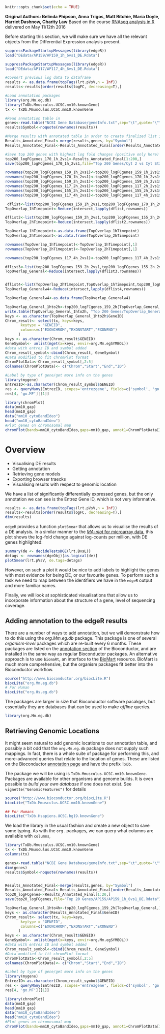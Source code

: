 ```r
knitr::opts_chunk$set(echo = TRUE)
```

**Original Authors: Belinda Phipson, Anna Trigos, Matt Ritchie, Maria Doyle, Harriet Dashnow, Charity Law**
Based on the course [RNAseq analysis in R](http://combine-australia.github.io/2016-05-11-RNAseq/) delivered on May 11/12th 2016

Before starting this section, we will make sure we have all the relevant objects from the Differential Expression analysis present.

```r
suppressPackageStartupMessages(library(edgeR))
load("DEdata/AP159/AP159_1h_6vs1_DE.Rdata")
```


```r
suppressPackageStartupMessages(library(edgeR))
load("DEdata/AP117/AP117_4h_6vs1_DE.Rdata")

#Covnert previous log data to dataframe 
results <- as.data.frame(topTags(lrt.pVsV,n = Inf))
results<-results[order(results$logFC, decreasing=T),]

#Load annotation packages
library(org.Mm.eg.db)
library(TxDb.Mmusculus.UCSC.mm10.knownGene)
tx <- TxDb.Mmusculus.UCSC.mm10.knownGene

#Read annotation table in
genes<-read.table("NCBI Gene Database/geneInfo.txt",sep="\t",quote="\"",na.strings="-",fill=TRUE, col.names=c("GeneID","Symbol","TypeOfGene"))
results$Symbol<-noquote(rownames(results))

#Merge results with annotated table in order to create finalized list in prep for chromosome assignment
Results_Annotated_Final<-merge(results,genes, by="Symbol")
Results_Annotated_Final<-Results_Annotated_Final[order(Results_Annotated_Final$logFC, decreasing=T),]
```
```r
#Save top 200 genes with highest log fold changes (positive only here)
top200_logFCgenes_170_1h_2vs1<-Results_Annotated_Final[1:200,]
save(top200_logFCgenes_170_1h_2vs1,file="Top 200 Genes/Cyt 2 vs Cyt Stim 1/AP170/AP170_1h_2vs1_Top.Rdata")

```

```r
rownames(top200_logFCgenes_159_1h_2vs1)<-top200_logFCgenes_159_1h_2vs1$Symbol
rownames(top200_logFCgenes_170_1h_2vs1)<-top200_logFCgenes_170_1h_2vs1$Symbol
rownames(top200_logFCgenes_159_2h_2vs1)<-top200_logFCgenes_159_2h_2vs1$Symbol
rownames(top200_logFCgenes_117_2h_2vs1)<-top200_logFCgenes_117_2h_2vs1$Symbol
rownames(top200_logFCgenes_155_2h_2vs1)<-top200_logFCgenes_155_2h_2vs1$Symbol
rownames(top200_logFCgenes_117_4h_2vs1)<-top200_logFCgenes_117_4h_2vs1$Symbol

 dflist<-list(top200_logFCgenes_159_1h_2vs1,top200_logFCgenes_170_1h_2vs1)
TopOverlap_1hTimepoint<-Reduce(intersect,lapply(dflist,rownames))

dflist2<-list(top200_logFCgenes_159_2h_2vs1,top200_logFCgenes_155_2h_2vs1)
TopOverlap_2hTimepoint<-Reduce(intersect,lapply(dflist2,rownames))

TopOverlap_1hTimepoint<-as.data.frame(TopOverlap_1hTimepoint)
TopOverlap_2hTimepoint<-as.data.frame(TopOverlap_2hTimepoint)

rownames(TopOverlap_1hTimepoint)<-TopOverlap_1hTimepoint[,1]
rownames(TopOverlap_2hTimepoint)<-TopOverlap_2hTimepoint[,1]

rownames(top200_logFCgenes_117_4h_2vs1)<-top200_logFCgenes_117_4h_2vs1$Symbol

dflist3<-list(top200_logFCgenes_159_2h_2vs1,top200_logFCgenes_155_2h_2vs1,top200_logFCgenes_159_1h_2vs1,top200_logFCgenes_170_1h_2vs1)
TopOverlap_General<-Reduce(intersect,lapply(dflist3,rownames))


dflist4<-list(TopOverlap_2hTimepoint,TopOverlap_1hTimepoint,top200_logFCgenes_117_4h_2vs1)
TopOverlap_Generalw4<-Reduce(intersect,lapply(dflist4,rownames))

TopOverlap_Generalw4<-as.data.frame(TopOverlap_Generalw4)


```

```r
TopOverlap_General_1hto2h<-top200_logFCgenes_159_2h[TopOverlap_General,]
write.table(TopOverlap_General_1hto2h, "Top 200 Genes/TopOverlap_General_1hto2h.txt", sep="\t")
keys <- as.character(TopOverlap_General_1hto2h$GeneID)
Chrom_result<- select(tx, keys=keys,
       keytype = "GENEID",
       columns=c("EXONCHROM","EXONSTART","EXONEND")
      )
keys <- as.character(Chrom_result$GENEID)
GeneSymbol<- unlist(mget(x=keys, envir=org.Mm.egSYMBOL))
#data with entrez ID and symbol added
Chrom_result_symbol<-cbind(Chrom_result, GeneSymbol)
#Data modified to fit chromPlot format
ChromPlotData<-Chrom_result_symbol[,2:5]
colnames(ChromPlotData)<- c("Chrom","Start","End","ID")


```

```r
#Label by type of gene/get more info on the genes
library(mygene)
EntrezID<-as.character(Chrom_result_symbol$GENEID)
res <- queryMany(EntrezID, scopes='entrezgene', fields=c('symbol', 'go'), species='mouse')
res[4, 'go.MF'][[1]]
```

```r
library(chromPlot)
data(mm10_gap)
head(mm10_gap)
data("mm10_cytoBandIdeo")
head("mm10_cytoBandIdeo")
#Plot genes on chromosomal map
chromPlot(bands=mm10_cytoBandIdeo,gaps=mm10_gap, annot1=ChromPlotData[1:300,], stat=ChromPlotData[1:300,], statCol="Value", noHist=TRUE, cex=1, statTyp="n")
```
# Overview

- Visualising DE results
- Getting annotation
- Retrieving gene models
- Exporting browser traecks
- Visualising results with respect to genomic location



We have a list of significantly differentially expressed genes, but the only annotation we can see is the Entrez Gene ID, which is not very informative. 
```r
results <- as.data.frame(topTags(lrt.pVsV,n = Inf))
results<-results[order(results$logFC, decreasing=T),]
dim(results)
```

`edgeR` provides a function `plotSmear` that allows us to visualise the results of a DE analysis. In a similar manner to the [*MA-plot* for microarray data](https://en.wikipedia.org/wiki/MA_plot), this plot shows the log-fold change against log-counts per million, with DE genes highlighted:

```r
summary(de <- decideTestsDGE(lrt.BvsL))
detags <- rownames(dgeObj)[as.logical(de)]
plotSmear(lrt.pVsV, de.tags=detags)
```
However, on such a plot it would be nice to add labels to highlight the genes with most evidence for being DE, or our favourite genes. To perform such a task we need to map between the identifiers we have in the `edgeR` output and more familiar names.

Finally, we will look at sophisticated visualisations that allow us to incorporate information about the structure of a gene, level of sequencing coverage.

## Adding annotation to the edgeR results

There are a number of ways to add annotation, but we will demonstrate how to do this using the *org.Mm.eg.db* package. This package is one of several *organism-level* packages which are re-built every 6 months. These packages are listed on the [annotation section](http://bioconductor.org/packages/release/BiocViews.html#___AnnotationData) of the Bioconductor, and are installed in the same way as regular Bioconductor packages. An alternative approach is to use `biomaRt`, an interface to the [BioMart](http://www.biomart.org/) resource. BioMart is much more comprehensive, but the organism packages fit better into the Bioconductor workflow.


```r
source("http://www.bioconductor.org/biocLite.R")
biocLite("org.Mm.eg.db")
# For Human
biocLite("org.Hs.eg.db")
```

The packages are larger in size that Bioconductor software pacakges, but essentially they are databases that can be used to make *offline* queries. 

```r
library(org.Mm.eg.db)
```

## Retrieving Genomic Locations


It might seem natural to add genomic locations to our annotation table, and possibly a bit odd that the `org.Mm.eg.db` package does not supply such mappings. In fact, there is a whole suite of package for performing this, and more-advanced queries that relate to the location of genes. These are listed on the Bioconductor [annotation page](http://bioconductor.org/packages/release/BiocViews.html#___AnnotationData) and have the prefix `TxDb.`

The package we will be using is `TxDb.Mmusculus.UCSC.mm10.knownGene`. Packages are available for other organisms and genome builds. It is even possible to *build your own database* if one does not exist. See `vignette("GenomicFeatures")` for details

```r
source("http://www.bioconductor.org/biocLite.R")
biocLite("TxDb.Mmusculus.UCSC.mm10.knownGene")

## For Humans
biocLite("TxDb.Hsapiens.UCSC.hg19.knownGene")

```

We load the library in the usual fashion and create a new object to save some typing. As with the `org.` packages, we can query what columns are available with `columns`,

```r
library(TxDb.Mmusculus.UCSC.mm10.knownGene)
tx <- TxDb.Mmusculus.UCSC.mm10.knownGene
columns(tx)


```



```r
genes<-read.table("NCBI Gene Database/geneInfo.txt",sep="\t",quote="\"",na.strings="-",fill=TRUE, col.names=c("GeneID","Symbol","TypeOfGene"))
dim(genes)
results$Symbol<-noquote(rownames(results))


Results_Annotated_Final<-merge(results,genes, by="Symbol")
Results_Annotated_Final<-Results_Annotated_Final[order(Results_Annotated_Final$logFC, decreasing=T),]
top20_logFCgenes<-Results_Annotated_Final[1:20,]
save(top20_logFCgenes,file="Top 20 Genes/AP159/AP159_1h_6vs1_DE.Rdata")
```

```r
TopOverlap_General_1hto4h<-top20_logFCgenes_159_2h[TopOverlap_General,]
keys <- as.character(Results_Annotated_Final$GeneID)
Chrom_result<- select(tx, keys=keys,
       keytype = "GENEID",
       columns=c("EXONCHROM","EXONSTART","EXONEND")
      )
keys <- as.character(Chrom_result$GENEID)
GeneSymbol<- unlist(mget(x=keys, envir=org.Mm.egSYMBOL))
#data with entrez ID and symbol added
Chrom_result_symbol<-cbind(Chrom_result, GeneSymbol)
#Data modified to fit chromPlot format
ChromPlotData<-Chrom_result_symbol[,2:5]
colnames(ChromPlotData)<- c("Chrom","Start","End","ID")


```

```r
#Label by type of gene/get more info on the genes
library(mygene)
EntrezID<-as.character(Chrom_result_symbol$GENEID)
res <- queryMany(EntrezID, scopes='entrezgene', fields=c('symbol', 'go'), species='mouse')
res[4, 'go.MF'][[1]]
```

```r
library(chromPlot)
data(mm10_gap)
head(mm10_gap)
data("mm10_cytoBandIdeo")
head("mm10_cytoBandIdeo")
#Plot genes on chromosomal map
chromPlot(bands=mm10_cytoBandIdeo,gaps=mm10_gap, annot1=ChromPlotData[1:300,], stat=ChromPlotData[1:300,], statCol="Value", noHist=TRUE, cex=1, statTyp="n")
```

